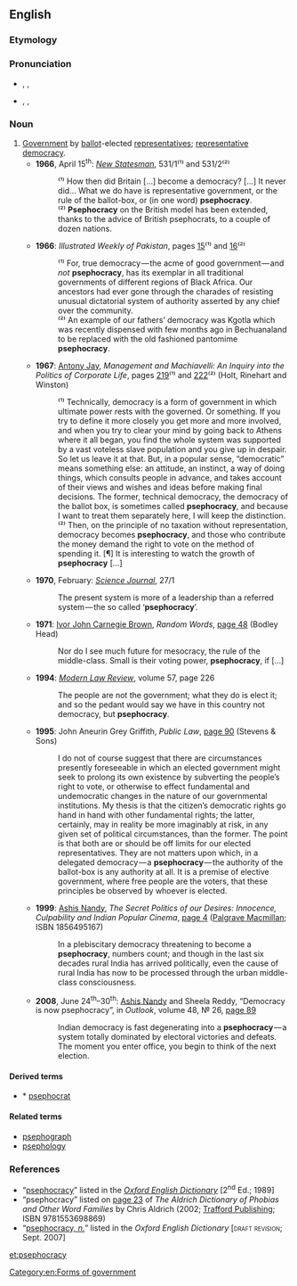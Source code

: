 ==English==

===Etymology===
{{confix|pseph|-o-|cracy}}

===Pronunciation===
* {{a|RP}} {{enPR|psĭfŏʹkrəsi|psēfŏʹkrəsi|psĕfŏʹkrəsi}}, {{IPA|/psɪˈfɒkɹəsi/|/psiːˈfɒkɹəsi/|/psɛˈfɒkɹəsi/}}, {{SAMPA|/psI"fQkr\@si/|/psi:"fQkr\@si/|/psE"fQkr\@si/}}
* {{a|US}} {{enPR|psēfŏʹkrəsi}}, {{IPA|/psiˈfɑkɻəsi/}}, {{SAMPA|/psi"fAkr\`@si/}}

===Noun===
{{en-noun|-|pl=[[*]]'''psephocracies'''}}

# [[government|Government]] by [[ballot]]-elected [[representative]]s; [[representative democracy]]. {{non-gloss definition|Often contrasted with [[democracy]], with which it is unfavourably compared for its lack of [[demotic]] participation in the political [[process]] outside of [[election]]s.}}
#* '''1966''', April 15<sup>th</sup>: ''[[w:New Statesman|New Statesman]]'', 531/1⁽¹⁾<!-- ? --> and 531/2⁽²⁾<!-- ? -->
#*: ⁽¹⁾ How then did Britain […] become a democracy? […] It never did… What we do have is representative government, or the rule of the ballot-box, or (in one word) '''psephocracy'''.
#*: ⁽²⁾ '''Psephocracy''' on the British model has been extended, thanks to the advice of British psephocrats, to a couple of dozen nations.
#* '''1966''': ''Illustrated Weekly of Pakistan'', pages <span class="plainlinks">[http://books.google.co.uk/books?lr=&ei=BwqJS_D_DpbqyASqyPXtDQ&cd=10&num=100&as_brr=0&id=D-ANAQAAIAAJ&dq=%22psephocracy%22&q=%22psephocracy+has+its+exemplar%22 15]⁽¹⁾ and [http://books.google.co.uk/books?lr=&ei=BwqJS_D_DpbqyASqyPXtDQ&cd=10&num=100&as_brr=0&id=D-ANAQAAIAAJ&dq=%22psephocracy%22&q=%22pantomime+psephocracy%22 16]</span>⁽²⁾
#*: ⁽¹⁾ For, true democracy — the acme of good government — and ''not'' '''psephocracy''', has its exemplar in all traditional governments of different regions of Black Africa. Our ancestors had ever gone through the charades of resisting unusual dictatorial system<!-- [sic] --> of authority asserted by any chief over the community.
#*: ⁽²⁾ An example of our fathers’ democracy was Kgotla which was recently dispensed with few<!-- [sic] --> months ago in Bechuanaland to be replaced with the old fashioned pantomime '''psephocracy'''.
#* '''1967''': [[w:Antony Jay|Antony Jay]], ''Management and Machiavelli: An Inquiry into the Politics of Corporate Life'', pages <span class="plainlinks">[http://books.google.co.uk/books?lr=&ei=BwqJS_D_DpbqyASqyPXtDQ&cd=1&num=100&as_brr=0&id=2_FAAAAAIAAJ&dq=%22psephocracy%22&q=%22called+psephocracy%22 219]⁽¹⁾ and [http://books.google.co.uk/books?lr=&ei=BwqJS_D_DpbqyASqyPXtDQ&cd=1&num=100&as_brr=0&id=2_FAAAAAIAAJ&dq=%22psephocracy%22&q=%22democracy+becomes+psephocracy%22+%22growth+of+psephocracy%22 222]⁽²⁾</span> (Holt, Rinehart and Winston)
#*: ⁽¹⁾ Technically, democracy is a form of government in which ultimate power rests with the governed. Or something. If you try to define it more closely you get more and more involved, and when you try to clear your mind by going back to Athens where it all began, you find the whole system was supported by a vast voteless slave population and you give up in despair. So let us leave it at that. But, in a popular sense, “democratic” means something else: an attitude, an instinct, a way of doing things, which consults people in advance, and takes account of their views and wishes and ideas before making final decisions. The former, technical democracy, the democracy of the ballot box, is sometimes called '''psephocracy''', and because I want to treat them separately here, I will keep the distinction.
#*: ⁽²⁾ Then, on the principle of no taxation without representation, democracy becomes '''psephocracy''', and those who contribute the money demand the right to vote on the method of spending it. [¶] It is interesting to watch the growth of '''psephocracy''' […]
#* '''1970''', February: ''<span class="plainlinks">[http://catalogue.nla.gov.au/Record/2298705 Science Journal]</span>'', 27/1<!-- ? -->
#*: The present system<!-- (of government) --> is more of a leadership than a referred system — the so called ‘'''psephocracy'''’.
#* '''1971''': [[w:Ivor Brown|Ivor John Carnegie Brown]], ''Random Words'', <span class="plainlinks">[http://books.google.co.uk/books?id=YD8oAAAAMAAJ&q=%22psephocracy%22&dq=%22psephocracy%22&lr=&num=100&as_brr=0&ei=BwqJS_D_DpbqyASqyPXtDQ&cd=9 page 48]</span> (Bodley Head)
#*: Nor do I see much future for mesocracy, the rule of the middle-class. Small is their voting power, '''psephocracy''', if […]
#* '''1994''': ''[[w:Modern Law Review|Modern Law Review]]'', volume 57, page 226
#*: The people are not the government; what they do is elect it; and so the pedant would say we have in this country not democracy, but '''psephocracy'''.
#* '''1995''': John Aneurin Grey Griffith, ''Public Law'', <span class="plainlinks">[http://books.google.co.uk/books?id=F8VsAAAAIAAJ&q=%22psephocracy%22&dq=%22psephocracy%22&lr=&num=100&as_brr=0&ei=BwqJS_D_DpbqyASqyPXtDQ&cd=6 page 90]</span> (Stevens & Sons)
#*: I do not of course suggest that there are circumstances presently foreseeable in which an elected government might seek to prolong its own existence by subverting the people’s right to vote, or otherwise to effect fundamental and undemocratic changes in the nature of our governmental institutions. My thesis is that the citizen’s democratic rights go hand in hand with other fundamental rights; the latter, certainly, may in reality be more imaginably at risk, in any given set of political circumstances, than the former. The point is that both are or should be off limits for our elected representatives. They are not matters upon which, in a delegated democracy — a '''psephocracy''' — the authority of the ballot-box is any authority at all. It is a premise of elective government, where free people are the voters, that these principles be observed by whoever is elected.
#* '''1999''': [[w:Ashis Nandy|Ashis Nandy]], ''The Secret Politics of our Desires: Innocence, Culpability and Indian Popular Cinema'', <span class="plainlinks">[http://books.google.co.uk/books?id=5-mFd5pfgNsC&pg=PA4&dq=%22psephocracy%22&lr=&num=100&as_brr=0&ei=BwqJS_D_DpbqyASqyPXtDQ&cd=5#v=onepage&q=%22psephocracy%22&f=false page 4] ([http://www.palgrave-usa.com/catalog/product.aspx?isbn=1856495167 Palgrave Macmillan]</span>; ISBN 1856495167)
#*: In a plebiscitary democracy threatening to become a '''psephocracy''', numbers count; and though in the last six decades rural India has arrived politically, even the cause of rural India has now to be processed through the urban middle-class consciousness.
#* '''2008''', June 24<sup>th</sup>–30<sup>th</sup>: [[w:Ashis Nandy|Ashis Nandy]] and Sheela Reddy, “Democracy is now psephocracy”, in ''Outlook'', volume 48, № 26, <span class="plainlinks">[http://books.google.co.uk/books?id=WTEEAAAAMBAJ&pg=PT24&dq=%22psephocracy%22&lr=&num=100&as_brr=0&ei=BwqJS_D_DpbqyASqyPXtDQ&cd=2#v=onepage&q=%22psephocracy%22&f=false page 89]</span>
#*: Indian democracy is fast degenerating into a '''psephocracy''' — a system totally dominated by electoral victories and defeats. The moment you enter office, you begin to think of the next election.

====Derived terms====
* * [[Citations:psephocrat|psephocrat]] {{qualifier|[[Wiktionary:Criteria for inclusion#Attestation|insufficient attestation]]}}<!-- listed in the OED: http://dictionary.oed.com/cgi/entry/30008280 -->

====Related terms====
* [[psephograph]] {{qualifier|rare}}
* [[psephology]]

===References===
* “<span class="plainlinks">[http://ed2.oed.com/cgi/display/00191402 psephocracy]</span>” listed in the ''[[w:Oxford English Dictionary|Oxford English Dictionary]]'' [2<sup>nd</sup> Ed.; 1989]
* “psephocracy” listed on <span class="plainlinks">[http://books.google.co.uk/books?id=JKuyXm1h-zoC&pg=PA23&dq=%22psephocracy+voting%3B+a+constitution+determined+by+voting%22&lr=&num=100&as_brr=0&ei=JEmJS_CGOZ28M_3QxPgO&cd=1#v=onepage&q=%22psephocracy%20voting%3B%20a%20constitution%20determined%20by%20voting%22&f=false page 23] of ''The Aldrich Dictionary of Phobias and Other Word Families'' by Chris Aldrich (2002; [http://www.trafford.com/Bookstore/BookDetail.aspx?Book=177281 Trafford Publishing]</span>; ISBN 9781553698869)
* “<span class="plainlinks">[http://dictionary.oed.com/cgi/entry/50191398 psephocracy, ''n.'']</span>” listed in the ''Oxford English Dictionary'' [<span style="font-variant:small-caps">draft revision</span>; Sept. 2007]

[[Category:en:Forms of government]]

[[et:psephocracy]]
